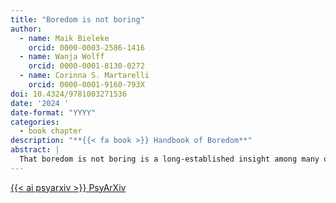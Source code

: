 ```yaml
---
title: "Boredom is not boring"
author:
  - name: Maik Bieleke
    orcid: 0000-0003-2586-1416
  - name: Wanja Wolff
    orcid: 0000-0001-8130-0272
  - name: Corinna S. Martarelli
    orcid: 0000-0001-9160-793X
doi: 10.4324/9781003271536
date: '2024 '
date-format: "YYYY"
categories:
  - book chapter
description: "**{{< fa book >}} Handbook of Boredom**"
abstract: |
  That boredom is not boring is a long-established insight among many of the greatest thinkers in history. This is also reflected in a steadily increasing number of researchers who turn their attention to boredom across scientific disciplines. Their various insights and perspectives are the foundations of this book, to which the present chapter provides a brief introduction and overview.
---
```


<!-- PsyArXiv -->
<a 
  target = "_blank"
  class = "btn btn-dark rounded-pill"
  href = "https://doi.org/10.31234/osf.io/r8tz2"
  role = "button">
{{< ai psyarxiv >}} PsyArXiv
</a>
